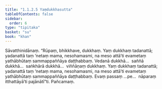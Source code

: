 ```yaml
---
title: "1.1.2.5 Yaṃdukkhasutta"
tableOfContents: false
sidebar:
  order: 6
type: "tipitaka"
basket: "su"
book: "khan"
---
```



<DynamicBreadcrumb />

<Division number="16" book="khan" bookNo="13" page="19">

<Paragraph number="106" book="khan">
Sāvatthinidānaṃ. “Rūpaṃ, bhikkhave, dukkhaṃ. Yaṃ dukkhaṃ tadanattā; yadanattā taṃ ‘netaṃ mama, nesohamasmi, na meso attā’ti evametaṃ yathābhūtaṃ sammappaññāya daṭṭhabbaṃ. Vedanā dukkhā…  saññā dukkhā…  saṅkhārā dukkhā…  viññāṇaṃ dukkhaṃ. Yaṃ dukkhaṃ tadanattā; yadanattā taṃ ‘netaṃ mama, nesohamasmi, na meso attā’ti evametaṃ yathābhūtaṃ sammappaññāya daṭṭhabbaṃ. Evaṃ passaṃ …pe…  nāparaṃ itthattāyā’ti pajānātī”ti.

</Paragraph>
</Division>

<Paragraph number="107" type="center" book="khan">
Pañcamaṃ.
</Paragraph>
